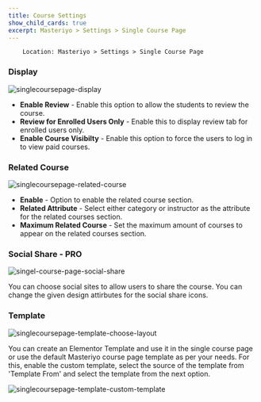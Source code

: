```yaml
---
title: Course Settings
show_child_cards: true
excerpt: Masteriyo > Settings > Single Course Page
---
```


        Location: Masteriyo > Settings > Single Course Page

### Display

![singlecoursepage-display](https://github.com/user-attachments/assets/b66dc453-df4d-4e92-93eb-e9988e1105dc)

- **Enable Review** - Enable this option to allow the students to review the course.
- **Review for Enrolled Users Only** - Enable this to display review tab for enrolled users only.
- **Enable Course Visibilty** - Enable this option to force the users to log in to view paid courses.

### Related Course

![singlecoursepage-related-course](https://github.com/user-attachments/assets/7f5e985d-ba1e-45ca-a752-bbf1694444bd)

- **Enable** - Option to enable the related course section.
- **Related Attribute** - Select either category or instructor as the attribute for the related courses section.
- **Maximum Related Course** - Set the maximum amount of courses to appear on the related courses section.

### Social Share - **PRO**

![singel-course-page-social-share](https://github.com/Masteriyo/masteriyo-docs/assets/75772539/6061a2ad-b758-4a1c-8eec-e4adf7e9dcbf)

You can choose social sites to allow users to share the course. You can change the given design attirbutes for the social share icons.

### Template

![singlecoursepage-template-choose-layout](https://github.com/user-attachments/assets/7a0e44a5-06fd-46cd-9403-604951d5253e)

You can create an Elementor Template and use it in the single course page or use the default Masteriyo course page template as per your needs. For this, enable the custom template, select the source of the template from 'Template From' and select the template from the next option.

![singlecoursepage-template-custom-template](https://github.com/user-attachments/assets/7159845f-7fba-4581-ba13-487955000fe4)
